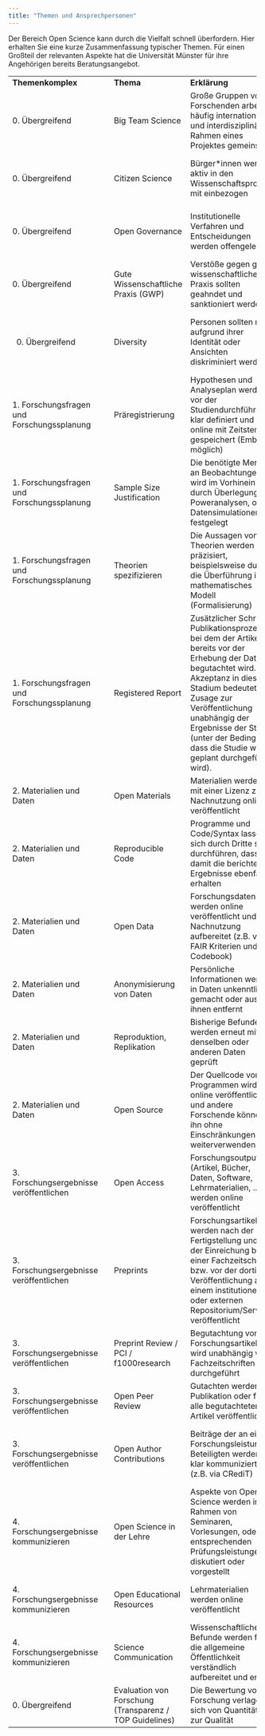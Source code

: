 ```yaml
---
title: "Themen und Ansprechpersonen"
---
```


Der Bereich Open Science kann durch die Vielfalt schnell überfordern. Hier erhalten Sie eine kurze Zusammenfassung typischer Themen. Für einen Großteil der relevanten Aspekte hat die Universität Münster für ihre Angehörigen bereits Beratungsangebot.

+---------------------------------------------+---+---------------------------------------------------------+--------------------------------------------------------------------------------------------------------------------------------------------------------------------------------------------------------------------------------------------------------------------------------------------------------+----------------------------------------------------------------------------------------------------------------------------------------+--------------------------------------------------------------------------+--------------------------------------------------------------------------+
| **Themenkomplex**                           |   | **Thema**                                               | **Erklärung**                                                                                                                                                                                                                                                                                          | **Zu lösendes Problem**                                                                                                                | **Ansprechperson**                                                       | **Website**                                                              |
+---------------------------------------------+---+---------------------------------------------------------+--------------------------------------------------------------------------------------------------------------------------------------------------------------------------------------------------------------------------------------------------------------------------------------------------------+----------------------------------------------------------------------------------------------------------------------------------------+--------------------------------------------------------------------------+--------------------------------------------------------------------------+
| 0\. Übergreifend                            |   | Big Team Science                                        | Große Gruppen von Forschenden arbeiten häufig international und interdisziplinär im Rahmen eines Projektes gemeinsam                                                                                                                                                                                   | Fördert Austausch und Zusammenarbeit, Erlaubt Untersuchung von Fragestellungen, die enorme Ressourcen benötigen                        | MüCOS                                                                    | <https://www.uni-muenster.de/MueCOS/index.html>                          |
+---------------------------------------------+---+---------------------------------------------------------+--------------------------------------------------------------------------------------------------------------------------------------------------------------------------------------------------------------------------------------------------------------------------------------------------------+----------------------------------------------------------------------------------------------------------------------------------------+--------------------------------------------------------------------------+--------------------------------------------------------------------------+
| 0\. Übergreifend                            |   | Citizen Science                                         | Bürger\*innen werden aktiv in den Wissenschaftsprozess mit einbezogen                                                                                                                                                                                                                                  | Fördert Transfer, erhöht Vertrauen in Wissenschaft, bietet neue Perspektiven auf Forschungsgegenstand                                  | Arbeitsstelle Forschungstransfer                                         | <https://www.uni-muenster.de/AFO/citizen_science/index.shtml>            |
+---------------------------------------------+---+---------------------------------------------------------+--------------------------------------------------------------------------------------------------------------------------------------------------------------------------------------------------------------------------------------------------------------------------------------------------------+----------------------------------------------------------------------------------------------------------------------------------------+--------------------------------------------------------------------------+--------------------------------------------------------------------------+
| 0\. Übergreifend                            |   | Open Governance                                         | Institutionelle Verfahren und Entscheidungen werden offengelegt                                                                                                                                                                                                                                        | Erhöht evtl. Vertrauen in und Akzeptanz von Führungsentscheidungen, verbessert evtl. Entscheidungsqualität                             | ------------------------------------------------------------------------ | ------------------------------------------------------------------------ |
+---------------------------------------------+---+---------------------------------------------------------+--------------------------------------------------------------------------------------------------------------------------------------------------------------------------------------------------------------------------------------------------------------------------------------------------------+----------------------------------------------------------------------------------------------------------------------------------------+--------------------------------------------------------------------------+--------------------------------------------------------------------------+
| 0\. Übergreifend                            |   | Gute Wissenschaftliche Praxis (GWP)                     | Verstöße gegen gute wissenschaftliche Praxis sollten geahndet und sanktioniert werden                                                                                                                                                                                                                  | Die Häufigkeit von Betrug und Machtmissbrauch in der Wissenschaft ist ungewiss                                                         | Vertrauensperson oder Untersuchungskommission des Senats                 | <https://www.uni-muenster.de/Senat/kodex.html>                           |
+---------------------------------------------+---+---------------------------------------------------------+--------------------------------------------------------------------------------------------------------------------------------------------------------------------------------------------------------------------------------------------------------------------------------------------------------+----------------------------------------------------------------------------------------------------------------------------------------+--------------------------------------------------------------------------+--------------------------------------------------------------------------+
| 0.  Übergreifend                            |   | Diversity                                               | Personen sollten nicht aufgrund ihrer Identität oder Ansichten diskriminiert werden                                                                                                                                                                                                                    | Personengruppen werden in der Wissenschaft systematisch benachteiligt und Strukturen begünstigen Machtmissbrauch.                      | Koordination Diversity                                                   | <https://www.uni-muenster.de/profil/diversity/consulting.html>           |
+---------------------------------------------+---+---------------------------------------------------------+--------------------------------------------------------------------------------------------------------------------------------------------------------------------------------------------------------------------------------------------------------------------------------------------------------+----------------------------------------------------------------------------------------------------------------------------------------+--------------------------------------------------------------------------+--------------------------------------------------------------------------+
| 1\. Forschungsfragen und Forschungssplanung |   | Präregistrierung                                        | Hypothesen und Analyseplan werden vor der Studiendurchführung klar definiert und online mit Zeitstempel gespeichert (Embargo möglich)                                                                                                                                                                  | Verhindert das Ausnutzen von Flexibilitäten in der Datenanalyse und erhöht Vertrauenswürdigkeit von Ergebnissen                        | MüCOS                                                                    | <https://www.uni-muenster.de/MueCOS/index.html>                          |
+---------------------------------------------+---+---------------------------------------------------------+--------------------------------------------------------------------------------------------------------------------------------------------------------------------------------------------------------------------------------------------------------------------------------------------------------+----------------------------------------------------------------------------------------------------------------------------------------+--------------------------------------------------------------------------+--------------------------------------------------------------------------+
| 1\. Forschungsfragen und Forschungssplanung |   | Sample Size Justification                               | Die benötigte Menge an Beobachtungen wird im Vorhinein durch Überlegungen, Poweranalysen, oder Datensimulationen festgelegt                                                                                                                                                                            | Erhöht Effizienz von Forschung und Präzision von Aussagen                                                                              | Angebote des jeweiligen Faches                                           | ------------------------------------------------------------------------ |
+---------------------------------------------+---+---------------------------------------------------------+--------------------------------------------------------------------------------------------------------------------------------------------------------------------------------------------------------------------------------------------------------------------------------------------------------+----------------------------------------------------------------------------------------------------------------------------------------+--------------------------------------------------------------------------+--------------------------------------------------------------------------+
| 1\. Forschungsfragen und Forschungssplanung |   | Theorien spezifizieren                                  | Die Aussagen von Theorien werden präzisiert, beispielsweise durch die Überführung in ein mathematisches Modell (Formalisierung)                                                                                                                                                                        | Vereinfacht Prüfung und Widerlegung wissenschaftlicher Theorien                                                                        | Angebote des jeweiligen Faches                                           | ------------------------------------------------------------------------ |
+---------------------------------------------+---+---------------------------------------------------------+--------------------------------------------------------------------------------------------------------------------------------------------------------------------------------------------------------------------------------------------------------------------------------------------------------+----------------------------------------------------------------------------------------------------------------------------------------+--------------------------------------------------------------------------+--------------------------------------------------------------------------+
| 1\. Forschungsfragen und Forschungssplanung |   | Registered Report                                       | Zusätzlicher Schritt im Publikationsprozess, bei dem der Artikel bereits vor der Erhebung der Daten begutachtet wird. Akzeptanz in diesem Stadium bedeutet eine Zusage zur Veröffentlichung unabhängig der Ergebnisse der Studie (unter der Bedingung, dass die Studie wie geplant durchgeführt wird). | Verhindert, dass Studien mit unerwarteten oder unklaren Ergebnissen in der Schublade landen und beugt dem Publikationsbias vor         | MüCOS                                                                    | <https://www.uni-muenster.de/MueCOS/index.html>                          |
+---------------------------------------------+---+---------------------------------------------------------+--------------------------------------------------------------------------------------------------------------------------------------------------------------------------------------------------------------------------------------------------------------------------------------------------------+----------------------------------------------------------------------------------------------------------------------------------------+--------------------------------------------------------------------------+--------------------------------------------------------------------------+
| 2\. Materialien und Daten                   |   | Open Materials                                          | Materialien werden mit einer Lizenz zur Nachnutzung online veröffentlicht                                                                                                                                                                                                                              | Erleichtert das Nachvollziehen der Forschung sowie Replikationsversuche                                                                | MüCOS                                                                    | <https://www.uni-muenster.de/MueCOS/index.html>                          |
+---------------------------------------------+---+---------------------------------------------------------+--------------------------------------------------------------------------------------------------------------------------------------------------------------------------------------------------------------------------------------------------------------------------------------------------------+----------------------------------------------------------------------------------------------------------------------------------------+--------------------------------------------------------------------------+--------------------------------------------------------------------------+
| 2\. Materialien und Daten                   |   | Reproducible Code                                       | Programme und Code/Syntax lassen sich durch Dritte so durchführen, dass sie damit die berichteten Ergebnisse ebenfalls erhalten                                                                                                                                                                        | Verringert Anteil an Rechen- und Übertragungsfehlern                                                                                   | MüCOS                                                                    | <https://www.uni-muenster.de/MueCOS/index.html>                          |
+---------------------------------------------+---+---------------------------------------------------------+--------------------------------------------------------------------------------------------------------------------------------------------------------------------------------------------------------------------------------------------------------------------------------------------------------+----------------------------------------------------------------------------------------------------------------------------------------+--------------------------------------------------------------------------+--------------------------------------------------------------------------+
| 2\. Materialien und Daten                   |   | Open Data                                               | Forschungsdaten werden online veröffentlicht und zur Nachnutzung aufbereitet (z.B. via FAIR Kriterien und mit Codebook)                                                                                                                                                                                | Spart Kosten (z.B. weil Daten nicht erneut erhoben werden msüsen), erleichtert kumulative Forschung                                    | Service Center for Data Management                                       | <https://www.uni-muenster.de/Forschungsdaten/>                           |
+---------------------------------------------+---+---------------------------------------------------------+--------------------------------------------------------------------------------------------------------------------------------------------------------------------------------------------------------------------------------------------------------------------------------------------------------+----------------------------------------------------------------------------------------------------------------------------------------+--------------------------------------------------------------------------+--------------------------------------------------------------------------+
| 2\. Materialien und Daten                   |   | Anonymisierung von Daten                                | Persönliche Informationen werden in Daten unkenntlich gemacht oder aus ihnen entfernt                                                                                                                                                                                                                  | Einhaltung von ethischen und rechtlichen Anforderungen                                                                                 | Angebote des jeweiligen Faches                                           | ------------------------------------------------------------------------ |
+---------------------------------------------+---+---------------------------------------------------------+--------------------------------------------------------------------------------------------------------------------------------------------------------------------------------------------------------------------------------------------------------------------------------------------------------+----------------------------------------------------------------------------------------------------------------------------------------+--------------------------------------------------------------------------+--------------------------------------------------------------------------+
| 2\. Materialien und Daten                   |   | Reproduktion, Replikation                               | Bisherige Befunde werden erneut mit denselben oder anderen Daten geprüft                                                                                                                                                                                                                               | Test der Robustheit und Vertrauenswürdigkeit wissenschaftlicher Befunde                                                                | MüCOS                                                                    | <https://www.uni-muenster.de/MueCOS/index.html>                          |
+---------------------------------------------+---+---------------------------------------------------------+--------------------------------------------------------------------------------------------------------------------------------------------------------------------------------------------------------------------------------------------------------------------------------------------------------+----------------------------------------------------------------------------------------------------------------------------------------+--------------------------------------------------------------------------+--------------------------------------------------------------------------+
| 2\. Materialien und Daten                   |   | Open Source                                             | Der Quellcode von Programmen wird online veröffentlicht und andere Forschende können ihn ohne Einschränkungen weiterverwenden                                                                                                                                                                          | Ermöglicht Qualitätskontrolle, verhindert vendor-lock-in                                                                               | Angebote des jeweiligen Faches                                           | ------------------------------------------------------------------------ |
+---------------------------------------------+---+---------------------------------------------------------+--------------------------------------------------------------------------------------------------------------------------------------------------------------------------------------------------------------------------------------------------------------------------------------------------------+----------------------------------------------------------------------------------------------------------------------------------------+--------------------------------------------------------------------------+--------------------------------------------------------------------------+
| 3\. Forschungsergebnisse veröffentlichen    |   | Open Access                                             | Forschungsoutput (Artikel, Bücher, Daten, Software, Lehrmaterialien, ...) werden online veröffentlicht                                                                                                                                                                                                 | Erleichtert Zugänglichkeit und ermöglicht Qualitätskontrolle                                                                           | Publizieren an der Universität Münster                                   | <https://www.uni-muenster.de/Publizieren/open-access/>                   |
+---------------------------------------------+---+---------------------------------------------------------+--------------------------------------------------------------------------------------------------------------------------------------------------------------------------------------------------------------------------------------------------------------------------------------------------------+----------------------------------------------------------------------------------------------------------------------------------------+--------------------------------------------------------------------------+--------------------------------------------------------------------------+
| 3\. Forschungsergebnisse veröffentlichen    |   | Preprints                                               | Forschungsartikel werden nach der Fertigstellung und vor der Einreichung bei einer Fachzeitschrift bzw. vor der dortigen Veröffentlichung auf einem institutionellen oder externen Repositorium/Server veröffentlicht                                                                                  | Beschleunigt Forschung, erleichtert Zugänglichkeit, erhöht evtl. Zitationen                                                            | Publizieren an der Universität Münster                                   | <https://www.uni-muenster.de/Publizieren/open-access/>                   |
+---------------------------------------------+---+---------------------------------------------------------+--------------------------------------------------------------------------------------------------------------------------------------------------------------------------------------------------------------------------------------------------------------------------------------------------------+----------------------------------------------------------------------------------------------------------------------------------------+--------------------------------------------------------------------------+--------------------------------------------------------------------------+
| 3\. Forschungsergebnisse veröffentlichen    |   | Preprint Review / PCI / f1000research                   | Begutachtung von Forschungsartikeln wird unabhängig von Fachzeitschriften durchgeführt                                                                                                                                                                                                                 | Verbessert Qualitätskontrolle, löst Vendor-Lock-In von Forschenden bei kommerziellen Verlagen                                          | MüCOS                                                                    | <https://www.uni-muenster.de/MueCOS/index.html>                          |
+---------------------------------------------+---+---------------------------------------------------------+--------------------------------------------------------------------------------------------------------------------------------------------------------------------------------------------------------------------------------------------------------------------------------------------------------+----------------------------------------------------------------------------------------------------------------------------------------+--------------------------------------------------------------------------+--------------------------------------------------------------------------+
| 3\. Forschungsergebnisse veröffentlichen    |   | Open Peer Review                                        | Gutachten werden bei Publikation oder für alle begutachteten Artikel veröffentlicht                                                                                                                                                                                                                    | Nachweis für tatsächlich stattfindende Qualitätskontrolle                                                                              | MüCOS                                                                    | <https://www.uni-muenster.de/MueCOS/index.html>                          |
+---------------------------------------------+---+---------------------------------------------------------+--------------------------------------------------------------------------------------------------------------------------------------------------------------------------------------------------------------------------------------------------------------------------------------------------------+----------------------------------------------------------------------------------------------------------------------------------------+--------------------------------------------------------------------------+--------------------------------------------------------------------------+
| 3\. Forschungsergebnisse veröffentlichen    |   | Open Author Contributions                               | Beiträge der an einer Forschungsleistung Beteiligten werden klar kommuniziert (z.B. via CRediT)                                                                                                                                                                                                        | Klärt Verantwortlichkeiten, erleichtert Zuordnung von Leistungen (z.B. für Forschungsevaluation), verhindert Ehrenautor\*innenschaften | MüCOS                                                                    | <https://www.uni-muenster.de/MueCOS/index.html>                          |
+---------------------------------------------+---+---------------------------------------------------------+--------------------------------------------------------------------------------------------------------------------------------------------------------------------------------------------------------------------------------------------------------------------------------------------------------+----------------------------------------------------------------------------------------------------------------------------------------+--------------------------------------------------------------------------+--------------------------------------------------------------------------+
| 4\. Forschungsergebnisse kommunizieren      |   | Open Science in der Lehre                               | Aspekte von Open Science werden im Rahmen von Seminaren, Vorlesungen, oder entsprechenden Prüfungsleistungen diskutiert oder vorgestellt                                                                                                                                                               | Bereitet Lernende auf steigende Anforderungen im Wissenschaftsbetrieb vor                                                              | MüCOS                                                                    | <https://www.uni-muenster.de/MueCOS/index.html>                          |
+---------------------------------------------+---+---------------------------------------------------------+--------------------------------------------------------------------------------------------------------------------------------------------------------------------------------------------------------------------------------------------------------------------------------------------------------+----------------------------------------------------------------------------------------------------------------------------------------+--------------------------------------------------------------------------+--------------------------------------------------------------------------+
| 4\. Forschungsergebnisse kommunizieren      |   | Open Educational Resources                              | Lehrmaterialien werden online veröffentlicht                                                                                                                                                                                                                                                           | Verringert Diskriminierung, verbessert evtl. Lernresultate                                                                             | MüCOS                                                                    | <https://www.uni-muenster.de/MueCOS/index.html>                          |
+---------------------------------------------+---+---------------------------------------------------------+--------------------------------------------------------------------------------------------------------------------------------------------------------------------------------------------------------------------------------------------------------------------------------------------------------+----------------------------------------------------------------------------------------------------------------------------------------+--------------------------------------------------------------------------+--------------------------------------------------------------------------+
| 4\. Forschungsergebnisse kommunizieren      |   | Science Communication                                   | Wissenschaftliche Befunde werden für die allgemeine Öffentlichkeit verständlich aufbereitet und erklärt                                                                                                                                                                                                | Erhöht Nachvollziehbarkeit von Wissenschaft und evtl. Vertrauen in Wissenschaft                                                        | Zentrum für Wissenschaftskommunikation                                   | <https://www.uni-muenster.de/Religion-und-Politik/presse/personen.shtml> |
+---------------------------------------------+---+---------------------------------------------------------+--------------------------------------------------------------------------------------------------------------------------------------------------------------------------------------------------------------------------------------------------------------------------------------------------------+----------------------------------------------------------------------------------------------------------------------------------------+--------------------------------------------------------------------------+--------------------------------------------------------------------------+
| 0\. Übergreifend                            |   | Evaluation von Forschung (Transparenz / TOP Guidelines) | Die Bewertung von Forschung verlagert sich von Quantität hin zur Qualität                                                                                                                                                                                                                              | Erhöht langfristig Qualität von Wissenschaft, bietet Alternative zu Zitationsmetriken                                                  | MüCOS                                                                    | <https://www.uni-muenster.de/MueCOS/index.html>                          |
+---------------------------------------------+---+---------------------------------------------------------+--------------------------------------------------------------------------------------------------------------------------------------------------------------------------------------------------------------------------------------------------------------------------------------------------------+----------------------------------------------------------------------------------------------------------------------------------------+--------------------------------------------------------------------------+--------------------------------------------------------------------------+

